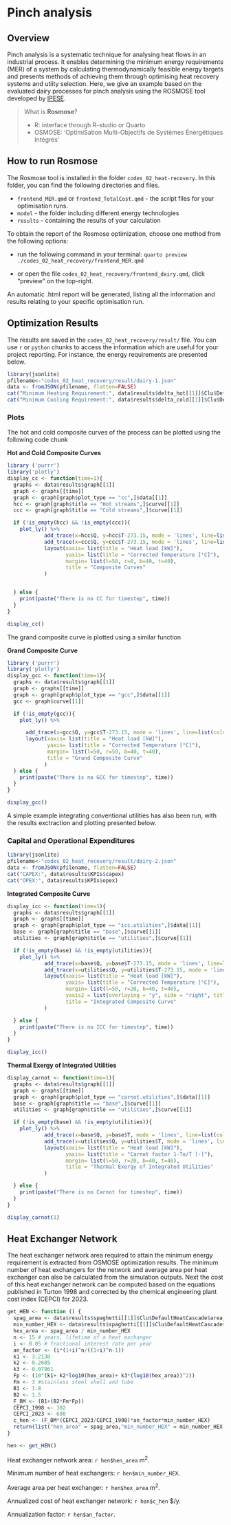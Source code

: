 # Pinch analysis {#sec-pinch}

## Overview

Pinch analysis is a systematic technique for analysing heat flows in an industrial process. It enables determining the minimum energy requirements (MER) of a system by calculating thermodynamically feasible energy targets and presents methods of achieving them through optimising heat recovery systems and utiity selection. Here, we give an example based on the evaluated dairy processes for pinch analysis using the ROSMOSE tool developed by [IPESE](https://www.epfl.ch/labs/ipese/ipese-resources/).

> What is **Rosmose**?
>
> - R: interface through R-studio or Quarto
> - OSMOSE: ‘OptimiSation Multi-Objectifs de Systèmes Énergétiques Intégrés’

## How to run Rosmose

The Rosmose tool is installed in the folder `codes_02_heat-recovery`. In this folder, you can find the following directories and files.

- `frontend_MER.qmd` or `frontend_TotalCost.qmd` - the script files for your optimisation runs.
- `model` - the folder including different energy technologies
- `results` - containing the results of your calculation

To obtain the report of the Rosmose optimization, choose one method from the following options:

- run the following command in your terminal: `quarto preview ./codes_02_heat_recovery/frontend_MER.qmd`

- or open the file `codes_02_heat_recovery/frontend_dairy.qmd`, click "preview" on the top-right.

An automatic .html report will be generated, listing all the information and results relating to your specific optimisation run.


## Optimization Results {-}

The results are saved in the `codes_02_heat_recovery/result/` file. You can use `r` or `python` chunks to access the information which are useful for your project reporting. For instance, the energy requirements are presented below.

```r
library(jsonlite)
pfilename<-"codes_02_heat_recovery/result/dairy-1.json"
data <- fromJSON(pfilename, flatten=FALSE)
cat("Minimum Heating Requirement:", data$results$delta_hot[[1]]$Clu$DefaultHeatCascade, "kW","\n") 
cat("Minimum Cooling Requirement:", data$results$delta_cold[[1]]$Clu$DefaultHeatCascade, "kW") 
```

### Plots {-}

The hot and cold composite curves of the process can be plotted using the following code chunk

**Hot and Cold Composite Curves**

```r
library ('purrr')
library('plotly')
display_cc <- function(time=1){
  graphs <- data$results$graph[[1]]
  graph <- graphs[[time]]
  graph <- graph[graph$plot_type == "cc",]$data[[1]]
  hcc <- graph[graph$title == "Hot streams",]$curve[[1]]
  ccc <- graph[graph$title == "Cold streams",]$curve[[1]]

  if (!is_empty(hcc) && !is_empty(ccc)){
    plot_ly() %>%
            add_trace(x=hcc$Q, y=hcc$T-273.15, mode = 'lines', line=list(color='red'), name='Hot Streams') %>%
            add_trace(x=ccc$Q, y=ccc$T-273.15, mode = 'lines', line=list(color='blue'),  name='Cold Streams') %>%
            layout(xaxis= list(title = "Heat load [kW]"),
                   yaxis= list(title = "Corrected Temperature [°C]"),
                   margin= list(l=50, r=0, b=40, t=40),
                   title = "Composite Curves"
            )


  } else {
    print(paste("There is no CC for timestep", time))
  }
}

display_cc()
```

The grand composite curve is plotted using a similar function


**Grand Composite Curve**

```r
library ('purrr')
library('plotly')
display_gcc <- function(time=1){
  graphs <- data$results$graph[[1]]
  graph <- graphs[[time]]
  graph <- graph[graph$plot_type == "gcc",]$data[[1]]
  gcc <- graph$curve[[1]]

  if (!is_empty(gcc)){
    plot_ly() %>%

      add_trace(x=gcc$Q, y=gcc$T-273.15, mode = 'lines', line=list(color='green'), name='GCC') %>%
      layout(xaxis= list(title = "Heat load [kW]"),
             yaxis= list(title = "Corrected Temperature [°C]"),
             margin= list(l=50, r=50, b=40, t=40),
             title = "Grand Composite Curve"
            )
  } else {
    print(paste("There is no GCC for timestep", time))
  }
}

display_gcc()
```

A simple example integrating conventional utilities has also been run, with the results exctraction and plotting presented below.


### Capital and Operational Expenditures {-}

```r
library(jsonlite)
pfilename<-"codes_02_heat_recovery/result/dairy-2.json"
data <- fromJSON(pfilename, flatten=FALSE)
cat("CAPEX:", data$results$KPIs$capex)
cat("OPEX:", data$results$KPIs$opex)
```

**Integrated Composite Curve**

```r
display_icc <- function(time=1){
  graphs <- data$results$graph[[1]]
  graph <- graphs[[time]]
  graph <- graph[graph$plot_type == "icc.utilities",]$data[[1]]
  base <- graph[graph$title == "base",]$curve[[1]]
  utilities <- graph[graph$title == "utilities",]$curve[[1]]

  if (!is_empty(base) && !is_empty(utilities)){
    plot_ly() %>%
            add_trace(x=base$Q, y=base$T-273.15, mode = 'lines', line=list(color='red'),  name='base') %>%
            add_trace(x=utilities$Q, y=utilities$T-273.15, mode = 'lines', line=list(color='blue'),  name='utilities') %>%
            layout(xaxis= list(title = "Heat load [kW]"),
                   yaxis= list(title = "Corrected Temperature [°C]"),
                   margin= list(l=50, r=20, b=40, t=40),
                   yaxis2 = list(overlaying = "y", side = "right", title = 'Carnot factor 1-To/T [-]'),
                   title = "Integrated Composite Curve"
            )

  } else {
    print(paste("There is no ICC for timestep", time))
  }
}

display_icc()
```

**Thermal Exergy of Integrated Utilities**

```r
display_carnot <- function(time=1){
  graphs <- data$results$graph[[1]]
  graph <- graphs[[time]]
  graph <- graph[graph$plot_type == "carnot.utilities",]$data[[1]]
  base <- graph[graph$title == "base",]$curve[[1]]
  utilities <- graph[graph$title == "utilities",]$curve[[1]]

  if (!is_empty(base) && !is_empty(utilities)){
    plot_ly() %>%
            add_trace(x=base$Q, y=base$T, mode = 'lines', line=list(color='red'), name='base') %>%
            add_trace(x=utilities$Q, y=utilities$T, mode = 'lines', line=list(color='blue'),  name='utilities') %>%
            layout(xaxis= list(title = "Heat load [kW]"),
                   yaxis= list(title = "Carnot factor 1-To/T [-]"),
                   margin= list(l=50, r=20, b=40, t=40),
                   title = "Thermal Exergy of Integrated Utilities"
            )

  } else {
    print(paste("There is no Carnot for timestep", time))
  }
}

display_carnot(1)
```


## Heat Exchanger Network {-}

The heat exchanger network area required to attain the minimum energy requirement is extracted from OSMOSE optimization results.
The minimum number of heat exchangers for the network and average area per heat exchanger can also be calculated from the simulation outputs.
Next the cost of this heat exchanger network can be computed based on the equations published in Turton 1998 and corrected by the chemical engineering plant cost index (CEPCI) for 2023.

```r
get_HEN <- function () {
  spag_area <- data$results$spaghetti[[1]]$Clu$DefaultHeatCascade$area_total
  min_number_HEX <- data$results$spaghetti[[1]]$Clu$DefaultHeatCascade$HEs
  hex_area <- spag_area / min_number_HEX
  n <- 15 # years, lifetime of a heat exchanger
  i <- 0.05 # fractional interest rate per year
  an_factor <- (i*(1+i)^n/((1+i)^n-1))
  k1 <- 3.2138
  k2 <- 0.2685
  k3 <- 0.07961
  Fp <- (10^(k1+ k2*log10(hex_area)+ k3*(log10(hex_area))^2))
  Fm <- 3 #stainless steel shell and tube
  B1 <- 1.8
  B2 <- 1.5
  F_BM <- (B1+(B2*Fm*Fp))
  CEPCI_1998 <- 382
  CEPCI_2023 <- 600
  c_hen <- (F_BM*(CEPCI_2023/CEPCI_1998)*an_factor*min_number_HEX)
  return(list("hen_area" = spag_area,"min_number_HEX" = min_number_HEX ,"hex_area" = hex_area, "an_factor" = an_factor, "c_hen"= c_hen))
}

hen <- get_HEN()
```


Heat exchanger network area: `r hen$hen_area` m^2^.

Minimum number of heat exchangers: `r hen$min_number_HEX`.

Average area per heat exchanger: `r hen$hex_area` m^2^.

Annualized cost of heat exchanger network: `r hen$c_hen` $/y.

Annualization factor: `r hen$an_factor`.

